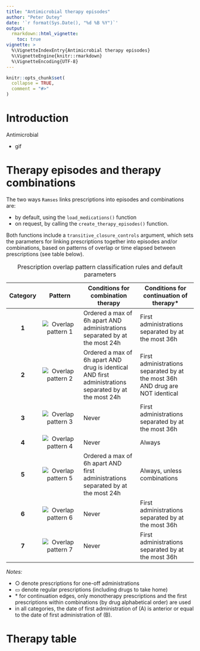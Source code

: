 ```yaml
---
title: "Antimicrobial therapy episodes"
author: "Peter Dutey"
date: '`r format(Sys.Date(), "%d %B %Y")`'
output: 
  rmarkdown::html_vignette:
    toc: true 
vignette: >
  %\VignetteIndexEntry{Antimicrobial therapy episodes}
  %\VignetteEngine{knitr::rmarkdown}
  %\VignetteEncoding{UTF-8}
---
```


```r
knitr::opts_chunk$set(
  collapse = TRUE,
  comment = "#>"
)
```



# Introduction

Antimicrobial


- gif


# Therapy episodes and therapy combinations

The two ways `Ramses` links prescriptions into episodes and combinations are:

- by default, using the `load_medications()` function
- on request, by calling the `create_therapy_episodes()` function.

Both functions include a `transitive_closure_controls` argument, which sets the parameters for linking prescriptions together into episodes and/or combinations, based on patterns of overlap or time elapsed between prescriptions (see table below).


Table: Prescription overlap pattern classification rules and default parameters 

 Category | Pattern	| Conditions for <br> combination therapy |	Conditions for <br> continuation of therapy* |
 :-: | :-----: | --------- | --------- | 
 **1** | ![Overlap pattern 1](antimicrobial_therapy_episodes/cat-1.svg) | Ordered a max of 6h apart AND administrations separated by at the most 24h | First administrations separated by at the most 36h  |
 **2** | ![Overlap pattern 2](antimicrobial_therapy_episodes/cat-2.svg) | Ordered a max of 6h apart AND drug is identical AND first administrations separated by at the most 24h | First administrations separated by at the most 36h AND drug are NOT identical  |
 **3** | ![Overlap pattern 3](antimicrobial_therapy_episodes/cat-3.svg) | Never | First administrations separated by at the most 36h |
 **4** | ![Overlap pattern 4](antimicrobial_therapy_episodes/cat-4.svg) | Never | Always |
 **5** | ![Overlap pattern 5](antimicrobial_therapy_episodes/cat-5.svg) | Ordered a max of 6h apart AND first administrations separated by at the most 24h | Always, unless combinations |
 **6** | ![Overlap pattern 6](antimicrobial_therapy_episodes/cat-6.svg) | Never | First administrations separated by at the most 36h |
 **7** | ![Overlap pattern 7](antimicrobial_therapy_episodes/cat-7.svg) | Never | First administrations separated by at the most 36h |

*Notes:* 

- ○ denote prescriptions for one-off administrations
- ▭ denote regular prescriptions (including drugs to take home)
- $*$ for continuation edges, only monotherapy prescriptions and the first prescriptions within combinations (by drug alphabetical order) are used
- in all categories, the date of first administration of (A) is anterior or equal to the date of first administration of (B).


# Therapy table



